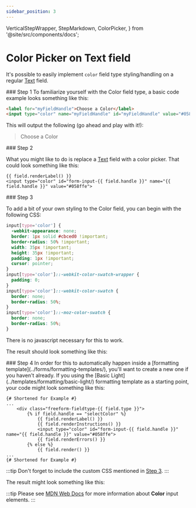 ```yaml
---
sidebar_position: 3
---
```


  VerticalStepWrapper,
  StepMarkdown,
  ColorPicker,
} from '@site/src/components/docs';


# Color Picker on Text field

It's possible to easily implement `color` field type styling/handling on a regular [Text](../forms/fields/#text) field.

<VerticalStepWrapper>
<StepMarkdown>
### Step 1
To familiarize yourself with the Color field type, a basic code example looks something like this:

```html showLineNumbers
<label for="myFieldHandle">Choose a Color</label>
<input type="color" name="myFieldHandle" id="myFieldHandle" value="#058ffe" />
```

This will output the following (go ahead and play with it!):

<blockquote className="text-sm font-italic rounded-md p-4 mb-7 form-styling">
  <p className="text-blue-500 mb-2">Choose a Color</p>
  <ColorPicker />
</blockquote>

</StepMarkdown>
<StepMarkdown>
### Step 2

What you might like to do is replace a [Text](../forms/fields/#text) field with a color picker. That could look something like this:

```twig showLineNumbers
{{ field.renderLabel() }}
<input type="color" id="form-input-{{ field.handle }}" name="{{ field.handle }}" value="#058ffe">
```

</StepMarkdown>
<StepMarkdown>
### Step 3

To add a bit of your own styling to the Color field, you can begin with the following CSS:

```css showLineNumbers
input[type='color'] {
  -webkit-appearance: none;
  border: 1px solid #cbced0 !important;
  border-radius: 50% !important;
  width: 35px !important;
  height: 35px !important;
  padding: 1px !important;
  cursor: pointer;
}
input[type='color']::-webkit-color-swatch-wrapper {
  padding: 0;
}
input[type='color']::-webkit-color-swatch {
  border: none;
  border-radius: 50%;
}
input[type='color']::-moz-color-swatch {
  border: none;
  border-radius: 50%;
}
```

There is no javascript necessary for this to work.

The result should look something like this:

<Photo img={ChooseColorPhoto} alt="Choose Color" />

</StepMarkdown>
<StepMarkdown>
### Step 4
In order for this to automatically happen inside a [formatting template](../forms/formatting-templates/), you'll want to create a new one if you haven't already. If you using the [Basic Light](../templates/formatting/basic-light/) formatting template as a starting point, your code might look something like this:

```twig {4-8} showLineNumbers
{# Shortened for Example #}
...
    <div class="freeform-fieldtype-{{ field.type }}">
        {% if field.handle == "selectColor" %}
            {{ field.renderLabel() }}
            {{ field.renderInstructions() }}
            <input type="color" id="form-input-{{ field.handle }}" name="{{ field.handle }}" value="#058ffe">
            {{ field.renderErrors() }}
        {% else %}
            {{ field.render() }}
...
{# Shortened for Example #}
```

:::tip
Don't forget to include the custom CSS mentioned in [Step 3](#step3).
:::

The result might look something like this:

<Photo img={ColorPickerPhoto} alt="Choose Color" />

</StepMarkdown>

</VerticalStepWrapper>

:::tip
Please see [MDN Web Docs](https://developer.mozilla.org/en-US/docs/Web/HTML/Element/input/color) for more information about **Color** input elements.
:::
